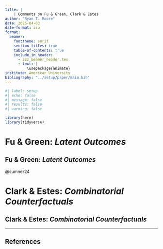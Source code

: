 ```yaml
---
title: | 
    | Comments on Fu & Green, Clark & Estes
author: "Ryan T. Moore"
date: 2025-04-03
date-format: iso
format: 
  beamer:
    fonttheme: serif
    section-titles: true
    table-of-contents: true
    include_in_header: 
      - zzz_beamer_header.tex
      - text: |
          \usepackage{animate}
institute: American University
bibliography: "../setup/paper/main.bib"
---
```


```r
#| label: setup
#| echo: false
#| message: false
#| results: false
#| warning: false

library(here)
library(tidyverse)
```

# Fu & Green: _Latent Outcomes_

## Fu & Green: _Latent Outcomes_

@sumner24

# Clark & Estes: _Combinatorial Counterfactuals_

## Clark & Estes: _Combinatorial Counterfactuals_


***


## References {.allowframebreaks}

\footnotesize

